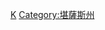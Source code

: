 {{GeoGroupTemplate}}

{{Commons category|Military in Kansas}}

[[Category:美国各州军事|K]]
[[Category:堪薩斯州|Category:堪薩斯州]]